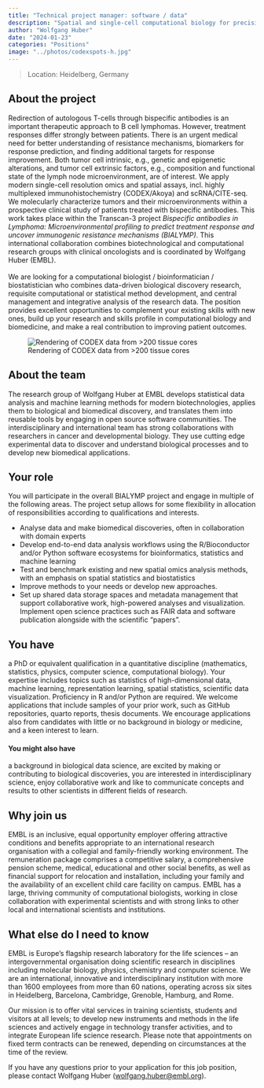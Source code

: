 ```yaml
---
title: "Technical project manager: software / data"
description: "Spatial and single-cell computational biology for precision oncology"
author: "Wolfgang Huber"
date: "2024-01-23"
categories: "Positions"
image: "../photos/codexspots-h.jpg"
---
```


> Location: Heidelberg, Germany\
<!--
> Staff Category: Postdoctoral Fellow Contract\
> Duration: 3 years\
> Job ad at EMBL HR site: <https://www.embl.org/jobs/position/HD02326>\
-->

## About the project 

::: {layout="[[77,23]]"}

Redirection of autologous T-cells through bispecific antibodies is an important therapeutic approach to B cell lymphomas. However, treatment responses differ strongly between patients. There is an urgent medical need for better understanding of resistance mechanisms, biomarkers for response prediction, and finding additional targets for response improvement. Both tumor cell intrinsic, e.g., genetic and epigenetic alterations, and tumor cell extrinsic factors, e.g., composition and functional state of the lymph node microenvironment, are of interest.
We apply modern single-cell resolution omics and spatial assays, incl. highly multiplexed immunohistochemistry (CODEX/Akoya) and scRNA/CITE-seq. We molecularly characterize tumors and their microenvironments within a prospective clinical study of patients treated with bispecific antibodies. This work takes place within the Transcan-3 project *Bispecific antibodies in Lymphoma: Microenvironmental profiling to predict treatment response and uncover immunogenic resistance mechanisms (BIALYMP)*. This international collaboration combines biotechnological and computational research groups with clinical oncologists and is coordinated by Wolfgang Huber (EMBL).\
\
We are looking for a computational biologist / bioinformatician / biostatistician who combines data-driven biological discovery research, requisite computational or statistical method development, and central management and integrative analysis of the research data. The position provides excellent opportunities to complement your existing skills with new ones, build up your research and skills profile in computational biology and biomedicine, and make a real contribution to improving patient outcomes.

![Rendering of CODEX data from >200 tissue cores](../photos/codexspots-v.jpg)

:::

## About the team 

The research group of Wolfgang Huber at EMBL develops statistical data analysis and machine learning methods for modern biotechnologies, applies them to biological and biomedical discovery, and translates them into reusable tools by engaging in open source software communities. The interdisciplinary and international team has strong collaborations with researchers in cancer and developmental biology. They use cutting edge experimental data to discover and understand biological processes and to develop new biomedical applications. 


## Your role

You will participate in the overall BIALYMP project and engage in multiple of the following areas. The project setup allows for some flexibility in allocation of responsibilities according to qualifications and interests. 

- Analyse data and make biomedical discoveries, often in collaboration with domain experts
- Develop end-to-end data analysis workflows using the R/Bioconductor and/or Python software ecosystems for bioinformatics, statistics and machine learning 
- Test and benchmark existing and new spatial omics analysis methods, with an emphasis on spatial statistics and biostatistics
- Improve methods to your needs or develop new approaches. 
- Set up shared data storage spaces and metadata management that support collaborative work, high-powered analyses and visualization. Implement open science practices such as FAIR data and software publication alongside with the scientific “papers”.


## You have

a PhD or equivalent qualification in a quantitative discipline (mathematics, statistics, physics, computer science, computational biology). Your expertise includes topics such as  statistics of high-dimensional data, machine learning, representation learning, spatial statistics, scientific data visualization. Proficiency in R and/or Python are required. We welcome applications that include samples of your prior work, such as GitHub repositories, quarto reports, thesis documents. We encourage applications also from candidates with little or no background in biology or medicine, and a keen interest to learn.

#### You might also have

a background in biological data science, are excited by making or contributing to biological discoveries, you are interested in interdisciplinary science, enjoy collaborative work and like to communicate concepts and results to other scientists in different fields of research.

## Why join us

EMBL is an inclusive, equal opportunity employer offering attractive conditions and benefits appropriate to an international research organisation with a collegial and family-friendly working environment. The remuneration package comprises a competitive salary, a comprehensive pension scheme, medical, educational and other social benefits, as well as financial support for relocation and installation, including your family and the availability of an excellent child care facility on campus. EMBL has a large, thriving community of computational biologists, working in close collaboration with experimental scientists and with strong links to other local and international scientists and institutions.

## What else do I need to know

EMBL is Europe’s flagship research laboratory for the life sciences – an intergovernmental organisation doing scientific research in disciplines including molecular biology, physics, chemistry and computer science. We are an international, innovative and interdisciplinary institution with more than 1600 employees from more than 60 nations, operating across six sites in Heidelberg, Barcelona, Cambridge, Grenoble, Hamburg, and Rome.

Our mission is to offer vital services in training scientists, students and visitors at all levels; to develop new instruments and methods in the life sciences and actively engage in technology transfer activities, and to integrate European life science research. Please note that appointments on fixed term contracts can be renewed, depending on circumstances at the time of the review.

If you have any questions prior to your application for this job position, please contact Wolfgang Huber (<wolfgang.huber@embl.org>).


 
